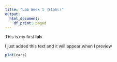 ```yaml
---
title: "Lab Week 1 (Stahl)"
output:
  html_document:
    df_print: paged
---
```


This is my first **lab**.

I just added this text and it will appear when I preview

```r
plot(cars)
```



